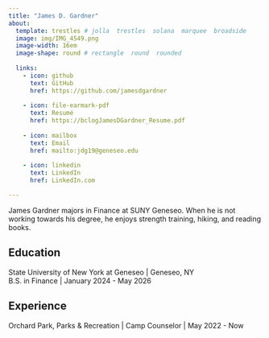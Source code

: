 ```yaml
---
title: "James D. Gardner" 
about: 
  template: trestles # jolla  trestles  solana  marquee  broadside
  image: img/IMG_4549.png
  image-width: 16em
  image-shape: round # rectangle  round  rounded
  
  links:
    - icon: github
      text: GitHub
      href: https://github.com/jamesdgardner
      
    - icon: file-earmark-pdf
      text: Resumé
      href: https://bclogJamesDGardner_Resume.pdf
      
    - icon: mailbox
      text: Email
      href: mailto:jdg19@geneseo.edu
      
    - icon: linkedin
      text: LinkedIn
      href: LinkedIn.com

---
```



James Gardner majors in Finance at SUNY Geneseo. When he is not working towards his degree, he enjoys strength training, hiking, and reading books. 

## Education

State University of New York at Geneseo | Geneseo, NY <br>
B.S. in Finance | January 2024 - May 2026 <br>
 

## Experience

Orchard Park, Parks & Recreation | Camp Counselor | May 2022 - Now


